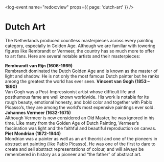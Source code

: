 <log-event name="redox:view" props={{ page: 'dutch-art' }} />

# Dutch Art

The Netherlands produced countless masterpieces across every painting category, especially in Golden Age. Although we are familiar with towering figures like Rembrandt or Vermeer, the country has so much more to offer to art fans. Here are several notable artists and their masterpieces:

<youtube-card id="5E8f64yj1Jk">
    <b>Rembrandt van Rijn (1606-1669)</b>
    <br />
    Rembrandt dominated the Dutch Golden Age and is known as the master of light
    and shadow. He is not only the most famous Dutch painter but he ranks among
    the greatest the world has ever seen.
</youtube-card>

<youtube-card id="wk9L1N9bRRE">
    <b>Vincent van Gogh (1853 – 1890)</b>
    <br />
    Van Gogh was a Post-Impressionist artist whose difficult life and posthumous
    fame are well known worldwide. His work is notable for its rough beauty,
    emotional honesty, and bold color and together with Pablo Picasso’s, they
    are among the world’s most expensive paintings ever sold.
</youtube-card>

<youtube-card id="pM_IzEAv5d4">
    <b>Johannes Vermeer (1632-1675)</b>
    <br />
    Although Vermeer is now considered an Old Master, he was ignored in his
    time. Like many from the Golden Age of Dutch Painting, Vermeer’s fascination
    was light and the faithful and beautiful reproduction on canvas.
</youtube-card>

<youtube-card id="1x8m-7N-Kjo">
    <b>Piet Mondrian (1872-1944)</b>
    <br />
    Mondrian was a painter as well as an art theorist and one of the pioneers in
    abstract art painting (like Pablo Picasso). He was one of the first to dare
    to create and sell abstract representations of colour, and will always be
    remembered in history as a pioneer and “the father” of abstract art.
</youtube-card>
